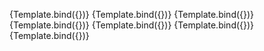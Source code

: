 

<Meta 
  title="Snapshots/DatePicker" 
  component={Template}
/>


<Canvas>
  <div style={{height: 300, width: '100vw'}} />
  <Story name="Dates" args={{
    label: 'Date',
    placeholder: 'Select date',
    type: 'date',
  }}>
    {Template.bind({})}
  </Story>
  <Story name="DateRange" args={{
    label: 'Date range',
    placeholder: 'Select date range (from-to)',
    type: 'date-range',
  }}>
    {Template.bind({})}
  </Story>
  <Story name="DateAndTime" args={{
    label: 'Date and time',
    placeholder: 'Select date and time',
    type: 'datetime',
  }}>
    {Template.bind({})}
  </Story>
  <Story name="Month" args={{
    label: 'Month',
    placeholder: 'Select month',
    type: 'month',
  }}>
    {Template.bind({})}
  </Story>
  <Story name="Time" args={{
    label: 'Time',
    placeholder: 'Select time',
    type: 'time',
  }}>
    {Template.bind({})}
  </Story>
  <Story name="Year" args={{
    label: 'Year',
    placeholder: 'Select year',
    type: 'year',
  }}>
    {Template.bind({})}
  </Story>
  <Story name="Popper" args={{
    label: 'Popper',
    popperPlacement: 'top-end',
    popperModifiers: [
    {
      name: 'offset',
      options: { offset: [-20, -20] },
    },
  ]
  }}>
    {Template.bind({})}
  </Story>
  <br/>
  <div style={{height: 300, width: '100vw'}} />
</Canvas>